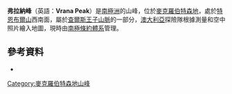 {{coord|70|22|S|63|59|E|display=title}}

'''弗拉納峰'''（英語：'''Vrana Peak'''）是[[南極洲|南極洲]]的山峰，位於[[麥克羅伯特森地|麥克羅伯特森地]]，處於[[特恩布爾山|特恩布爾山]]西南面，屬於[[查爾斯王子山脈|查爾斯王子山脈]]的一部分，[[澳大利亞|澳大利亞]]探險隊根據測量和空中照片繪入地圖，現時由[[南極條約體系|南極條約體系]]管理。

==參考資料==
*{{usgs-gazetteer}}

{{DEFAULTSORT:Vrana Peak}}
[[Category:麥克羅伯特森地山峰|Category:麥克羅伯特森地山峰]]


{{MacRobertsonLand-geo-stub}}